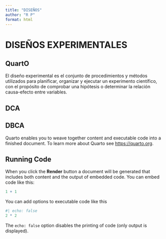 ```yaml
---
title: "DISEÑOS"
author: "R P"
format: html
---
```



# DISEÑOS EXPERIMENTALES
## QuartO

El diseño experimental es el conjunto de procedimientos y métodos utilizados para planificar, organizar y ejecutar un experimento científico, con el propósito de comprobar una hipótesis o determinar la relación causa-efecto entre variables.


## DCA
## DBCA


Quarto enables you to weave together content and executable code into a finished document. To learn more about Quarto see <https://quarto.org>.

## Running Code

When you click the **Render** button a document will be generated that includes both content and the output of embedded code. You can embed code like this:

```r
1 + 1
```

You can add options to executable code like this 

```r
#| echo: false
2 * 2
```

The `echo: false` option disables the printing of code (only output is displayed).
